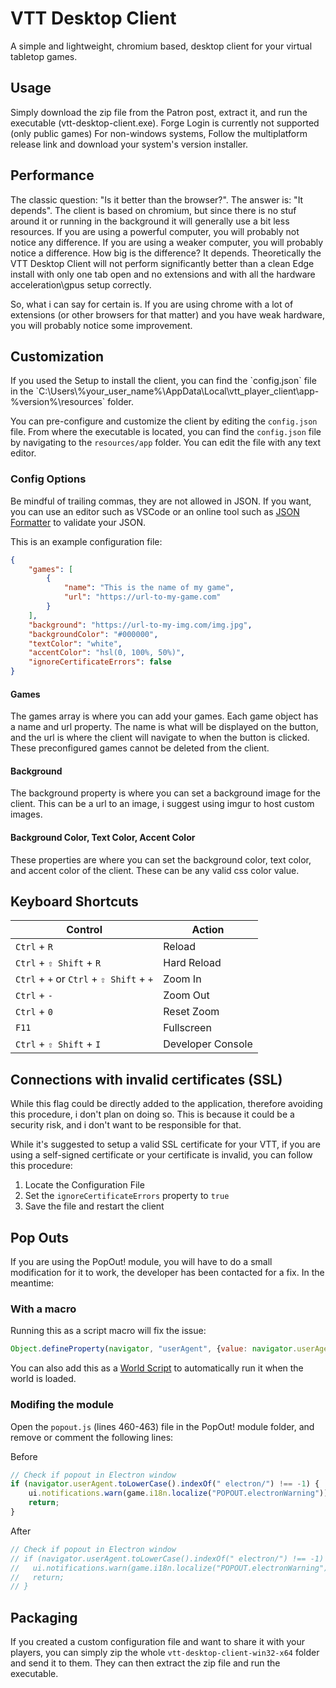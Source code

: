 
# VTT Desktop Client

<ModuleInfo/>

A simple and lightweight, chromium based, desktop client for your virtual tabletop games.

## Usage

Simply download the zip file from the Patron post, extract it, and run the executable (vtt-desktop-client.exe). Forge Login is currently not supported (only public games)
For non-windows systems, Follow the multiplatform release link and download your system's version installer.

## Performance

The classic question: "Is it better than the browser?". The answer is: "It depends". The client is based on chromium, but since there is no stuf around it or running in the background it will generally use a bit less resources. If you are using a powerful computer, you will probably not notice any difference. If you are using a weaker computer, you will probably notice a difference. How big is the difference? It depends.
Theoretically the VTT Desktop Client will not perform significantly better than a clean Edge install with only one tab open and no extensions and with all the hardware acceleration\gpus setup correctly.

So, what i can say for certain is. If you are using chrome with a lot of extensions (or other browsers for that matter) and you have weak hardware, you will probably notice some improvement.

## Customization

<Callout type="info" emoji="ℹ️">
If you used the Setup to install the client, you can find the `config.json` file in the `C:\Users\%your_user_name%\AppData\Local\vtt_player_client\app-%version%\resources` folder.
</Callout>

You can pre-configure and customize the client by editing the `config.json` file. From where the executable is located, you can find the `config.json` file by navigating to the `resources/app` folder. You can edit the file with any text editor.

### Config Options

<Callout type="info" emoji="ℹ️">
Be mindful of trailing commas, they are not allowed in JSON. If you want, you can use an editor such as VSCode or an online tool such as <a href="https://jsonformatter.org/" target="_blank">JSON Formatter</a> to validate your JSON.
</Callout>

This is an example configuration file:

```json
{
    "games": [
        {
            "name": "This is the name of my game",
            "url": "https://url-to-my-game.com"
        }
    ],
    "background": "https://url-to-my-img.com/img.jpg",
    "backgroundColor": "#000000",
    "textColor": "white",
    "accentColor": "hsl(0, 100%, 50%)",
    "ignoreCertificateErrors": false
}
```

#### Games

The games array is where you can add your games. Each game object has a name and url property. The name is what will be displayed on the button, and the url is where the client will navigate to when the button is clicked. These preconfigured games cannot be deleted from the client.

#### Background

The background property is where you can set a background image for the client. This can be a url to an image, i suggest using imgur to host custom images.

#### Background Color, Text Color, Accent Color

These properties are where you can set the background color, text color, and accent color of the client. These can be any valid css color value.

## Keyboard Shortcuts

| Control                                  | Action            |
| ---------------------------------------- | ----------------- |
| `Ctrl` + `R`                             | Reload            |
| `Ctrl` + `⇧ Shift` + `R`                 | Hard Reload       |
| `Ctrl` + `+` or `Ctrl` + `⇧ Shift` + `+` | Zoom In           |
| `Ctrl` + `-`                             | Zoom Out          |
| `Ctrl` + `0`                             | Reset Zoom        |
| `F11`                                    | Fullscreen        |
| `Ctrl` + `⇧ Shift` + `I`                 | Developer Console |

## Connections with invalid certificates (SSL)

<Callout type="info" emoji="ℹ️">
While this flag could be directly added to the application, therefore avoiding this procedure, i don't plan on doing so. This is because it could be a security risk, and i don't want to be responsible for that.
</Callout>

While it's suggested to setup a valid SSL certificate for your VTT, if you are using a self-signed certificate or your certificate is invalid, you can follow this procedure:

1. Locate the Configuration File
2. Set the `ignoreCertificateErrors` property to `true`
3. Save the file and restart the client

## Pop Outs

If you are using the PopOut! module, you will have to do a small modification for it to work, the developer has been contacted for a fix. In the meantime:

### With a macro

Running this as a script macro will fix the issue:

```js
Object.defineProperty(navigator, "userAgent", {value: navigator.userAgent.replace("Electron", "")})
```

You can also add this as a [World Script](https://foundryvtt.wiki/en/basics/world-scripts) to automatically run it when the world is loaded.


### Modifing the module

Open the `popout.js` (lines 460-463) file in the PopOut! module folder, and remove or comment the following lines:

Before

```js
// Check if popout in Electron window
if (navigator.userAgent.toLowerCase().indexOf(" electron/") !== -1) {
    ui.notifications.warn(game.i18n.localize("POPOUT.electronWarning")); // eslint-disable-line no-undef
    return;
}
```

After

```js
// Check if popout in Electron window
// if (navigator.userAgent.toLowerCase().indexOf(" electron/") !== -1) {
//   ui.notifications.warn(game.i18n.localize("POPOUT.electronWarning")); // eslint-disable-line no-undef
//   return;
// }
```

## Packaging

If you created a custom configuration file and want to share it with your players, you can simply zip the whole `vtt-desktop-client-win32-x64` folder and send it to them. They can then extract the zip file and run the executable.
